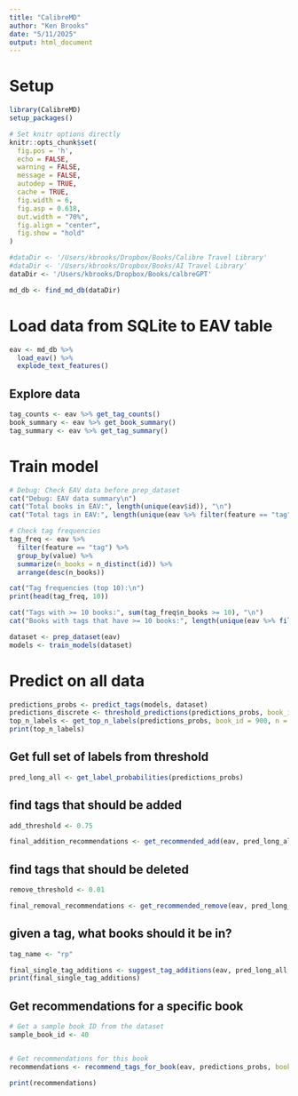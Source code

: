 ```yaml
---
title: "CalibreMD"
author: "Ken Brooks"
date: "5/11/2025"
output: html_document
---
```


# Setup

```r
library(CalibreMD)
setup_packages()

# Set knitr options directly
knitr::opts_chunk$set(
  fig.pos = 'h',
  echo = FALSE,
  warning = FALSE,
  message = FALSE,
  autodep = TRUE,
  cache = TRUE,
  fig.width = 6,
  fig.asp = 0.618,
  out.width = "70%",
  fig.align = "center",
  fig.show = "hold"
)

#dataDir <- '/Users/kbrooks/Dropbox/Books/Calibre Travel Library'
#dataDir <- '/Users/kbrooks/Dropbox/Books/AI Travel Library'
dataDir <- '/Users/kbrooks/Dropbox/Books/calbreGPT'

md_db <- find_md_db(dataDir)
```

# Load data from SQLite to EAV table

```r
eav <- md_db %>% 
  load_eav() %>% 
  explode_text_features()
```

## Explore data
```r
tag_counts <- eav %>% get_tag_counts()
book_summary <- eav %>% get_book_summary()
tag_summary <- eav %>% get_tag_summary()
```

# Train model

```r
# Debug: Check EAV data before prep_dataset
cat("Debug: EAV data summary\n")
cat("Total books in EAV:", length(unique(eav$id)), "\n")
cat("Total tags in EAV:", length(unique(eav %>% filter(feature == "tag") %>% pull(value))), "\n")

# Check tag frequencies
tag_freq <- eav %>% 
  filter(feature == "tag") %>% 
  group_by(value) %>% 
  summarize(n_books = n_distinct(id)) %>% 
  arrange(desc(n_books))

cat("Tag frequencies (top 10):\n")
print(head(tag_freq, 10))

cat("Tags with >= 10 books:", sum(tag_freq$n_books >= 10), "\n")
cat("Books with tags that have >= 10 books:", length(unique(eav %>% filter(feature == "tag") %>% filter(value %in% (tag_freq %>% filter(n_books >= 10) %>% pull(value))) %>% pull(id))), "\n")

dataset <- prep_dataset(eav)
models <- train_models(dataset)
```

# Predict on all data

```r
predictions_probs <- predict_tags(models, dataset)
predictions_discrete <- threshold_predictions(predictions_probs, book_id = 900, threshold = 0.9)
top_n_labels <- get_top_n_labels(predictions_probs, book_id = 900, n = 5)
print(top_n_labels)
```

## Get full set of labels from threshold

```r
pred_long_all <- get_label_probabilities(predictions_probs)
```

## find tags that should be added

```r
add_threshold <- 0.75

final_addition_recommendations <- get_recommended_add(eav, pred_long_all, add_threshold)
```


## find tags that should be deleted

```r
remove_threshold <- 0.01

final_removal_recommendations <- get_recommended_remove(eav, pred_long_all, remove_threshold)
```

## given a tag, what books should it be in?

```r
tag_name <- "rp"

final_single_tag_additions <- suggest_tag_additions(eav, pred_long_all, tag_name, prob_min = 0.5)
print(final_single_tag_additions)
```

## Get recommendations for a specific book

```r
# Get a sample book ID from the dataset
sample_book_id <- 40


# Get recommendations for this book
recommendations <- recommend_tags_for_book(eav, predictions_probs, book_id = sample_book_id)

print(recommendations)
```
